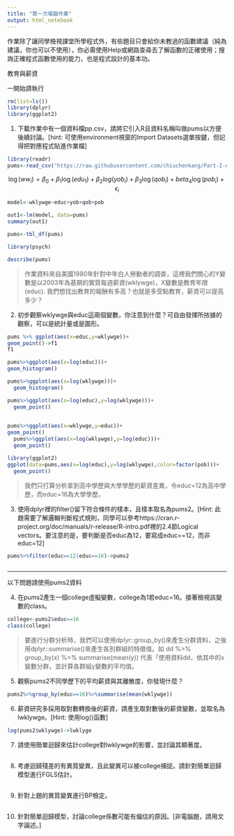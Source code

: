 ```yaml
---
title: "第一次電腦作業"
output: html_notebook
---
```

作業除了讓同學檢視課堂所學程式外，有些題目只會給你未教過的函數建議（純為建議，你也可以不使用），你必需使用Help或網路查尋去了解函數的正確使用；搜詢正確程式函數使用的能力，也是程式設計的基本功。

教育與薪資 

一開始請執行
```r
rm(list=ls())
library(dplyr)
library(ggplot2)
```

1. 下載作業中有一個資料檔pp.csv，請將它引入R且資料名稱叫做pums以方便後續討論。[hint: 可使用environment視窗的Import Datasets選單按鍵，但記得把對應程式貼進作業檔]
```r
library(readr)
pums<-read_csv("https://raw.githubusercontent.com/chiuchenkang/Part-I-Assignment/gogohomework/pp.csv")
```

$$
\log(ww_i)=\beta_0+\beta_1\log(edu_1)
+\beta_2{log(yob_i)}
+\beta_3\log(qob_i)+beta_4\log(pob_i)+\epsilon_i
$$

```r
model<-wklywge~educ+yob+qob+pob
```

```r
out1<-lm(model, data=pums)
summary(out1)
```
```r
pums<-tbl_df(pums)

```
```r
library(psych)

```

```r
describe(pums)
```
> 作業資料來自美國1980年針對中年白人勞動者的調查，這裡我們關心的Y變數是以2003年為基期的實質每週薪資(wklywge)，X變數是教育年限(educ). 我們想找出教育的報酬有多高？也就是多受點教育，薪資可以提高多少？

2. 初步觀察wklywge與educ這兩個變數，你注意到什麼？可自由發揮所挔據的觀察，可以是統計量或是圖形。



```r
pums %>% ggplot(aes(x=educ,y=wklywge))+
geom_point()->f1
f1
```
```r
pums%>%ggplot(aes(x=log(educ)))+
geom_histogram()
```
```r
pums%>%ggplot(aes(x=log(wklywge)))+
  geom_histogram()
```
```r
pums%>%ggplot(aes(x=log(educ),y=log(wklywge)))+
  geom_point()
  

```
```r
pums%>%ggplot(aes(x=wklywge,y=educ))+
geom_point()
  pums%>%ggplot(aes(x=log(wklywge),y=log(educ)))+
  geom_point()
```

```r
library(ggplot2)
ggplot(data=pums,aes(x=log(educ),y=log(wklywge),color=factor(pob)))+
  geom_point()
```
> 我們只打算分析拿到高中學歷與大學學歷的薪資差異，令educ=12為高中學歷，而educ=16為大學學歷。

3. 使用dplyr裡的filter()留下符合條件的樣本，且樣本取名為pums2。[Hint: 此題需要了解邏輯判斷程式規則，同學可以參考https://cran.r-project.org/doc/manuals/r-release/R-intro.pdf裡的2.4節Logical vectors。要注意的是，要判斷是否educ為12，要寫成educ==12，而非educ=12]
```r

pums%>%filter(educ==12|educ==16)->pums2



```


***
以下問題請使用pums2資料

4. 在pums2產生一個college虛擬變數，college為1若educ=16。接著檢視該變數的class。
```r
college<-pums2$educ==16
class(college)


```


> 要進行分群分析時，我們可以使用dplyr::group_by()來產生分群資料，之後用dplyr::summarise()來產生各別群組的特徵值。如 dd %>% group_by(x) %>% summarise(mean(y)) 代表「使用資料dd，依其中的x變數分群，並計算各群組y變數的平均值。

5. 觀察pums2不同學歷下的平均薪資與其離散度，你發現什麼？
```r
pums2%>%group_by(educ==16)%>%summarise(mean(wklywge))
```

6. 薪資研究多採用取對數轉換後的薪資，請產生取對數後的薪資變數，並取名為lwklywge。[Hint: 使用log()函數]
```r
log(pums2$wklywge)->lwklyge 
```

7. 請使用簡單迴歸來估計college對lwklywge的影響，並討論其顯著度。
```r

```

8. 考慮迴歸殘差的有異質變異，且此變異可以被college捕捉。請針對簡單迴歸模型進行FGLS估計。
```r

```

9. 針對上題的異質變異進行BP檢定。
```r

```

10. 針對簡單迴歸模型，討論college係數可能有偏估的原因。[非電腦題，請用文字論述。]
